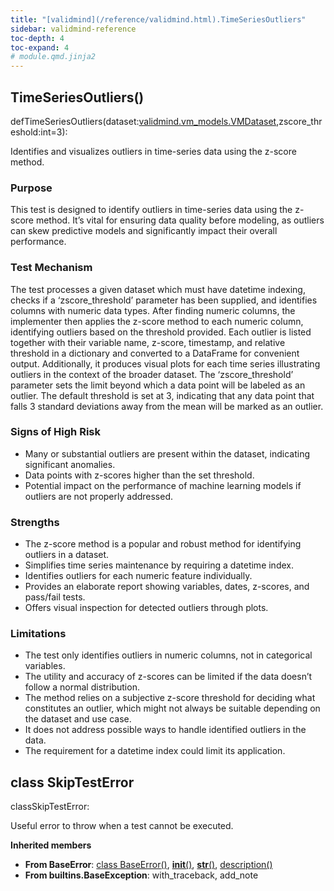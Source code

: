 ```yaml
---
title: "[validmind](/reference/validmind.html).TimeSeriesOutliers"
sidebar: validmind-reference
toc-depth: 4
toc-expand: 4
# module.qmd.jinja2
---
```


<!-- function.qmd.jinja2 -->

## TimeSeriesOutliers[()]{.muted}

<!-- signatures.jinja2 -->

::: {.signature}

<span class="kw">def</span><span class="name">TimeSeriesOutliers</span>(<span class="params"><span class="n">dataset</span><span class="p">:</span><!-- types.jinja2 - format_type --><a href="/reference/validmind/vm_models.html#class-vmdataset">validmind.vm_models.VMDataset</a><span class="muted">,</span></span><span class="params"><span class="n">zscore_threshold</span><span class="p">:</span><!-- types.jinja2 - format_type --><span class="nb">int</span><span class="o">=</span><span class="kc">3</span></span>):

:::

<!-- docstring.jinja2 -->

Identifies and visualizes outliers in time-series data using the z-score method.

### Purpose

This test is designed to identify outliers in time-series data using the z-score method. It's vital for ensuring data quality before modeling, as outliers can skew predictive models and significantly impact their overall performance.

### Test Mechanism

The test processes a given dataset which must have datetime indexing, checks if a 'zscore_threshold' parameter has been supplied, and identifies columns with numeric data types. After finding numeric columns, the implementer then applies the z-score method to each numeric column, identifying outliers based on the threshold provided. Each outlier is listed together with their variable name, z-score, timestamp, and relative threshold in a dictionary and converted to a DataFrame for convenient output. Additionally, it produces visual plots for each time series illustrating outliers in the context of the broader dataset. The 'zscore_threshold' parameter sets the limit beyond which a data point will be labeled as an outlier. The default threshold is set at 3, indicating that any data point that falls 3 standard deviations away from the mean will be marked as an outlier.

### Signs of High Risk

- Many or substantial outliers are present within the dataset, indicating significant anomalies.
- Data points with z-scores higher than the set threshold.
- Potential impact on the performance of machine learning models if outliers are not properly addressed.

### Strengths

- The z-score method is a popular and robust method for identifying outliers in a dataset.
- Simplifies time series maintenance by requiring a datetime index.
- Identifies outliers for each numeric feature individually.
- Provides an elaborate report showing variables, dates, z-scores, and pass/fail tests.
- Offers visual inspection for detected outliers through plots.

### Limitations

- The test only identifies outliers in numeric columns, not in categorical variables.
- The utility and accuracy of z-scores can be limited if the data doesn't follow a normal distribution.
- The method relies on a subjective z-score threshold for deciding what constitutes an outlier, which might not always be suitable depending on the dataset and use case.
- It does not address possible ways to handle identified outliers in the data.
- The requirement for a datetime index could limit its application.

<!-- class.qmd.jinja2 -->

## [class]{.muted} SkipTestError

<!-- signatures.jinja2 -->

::: {.signature}

<span class="kw">class</span><span class="name">SkipTestError</span>:

:::

<!-- docstring.jinja2 -->

Useful error to throw when a test cannot be executed.

**Inherited members**

- **From BaseError**: [class BaseError[()]{.muted}](#class-baseerror), [__init__[()]{.muted}](#__init__), [__str__[()]{.muted}](#__str__), [description[()]{.muted}](#description)
- **From builtins.BaseException**: with_traceback, add_note
